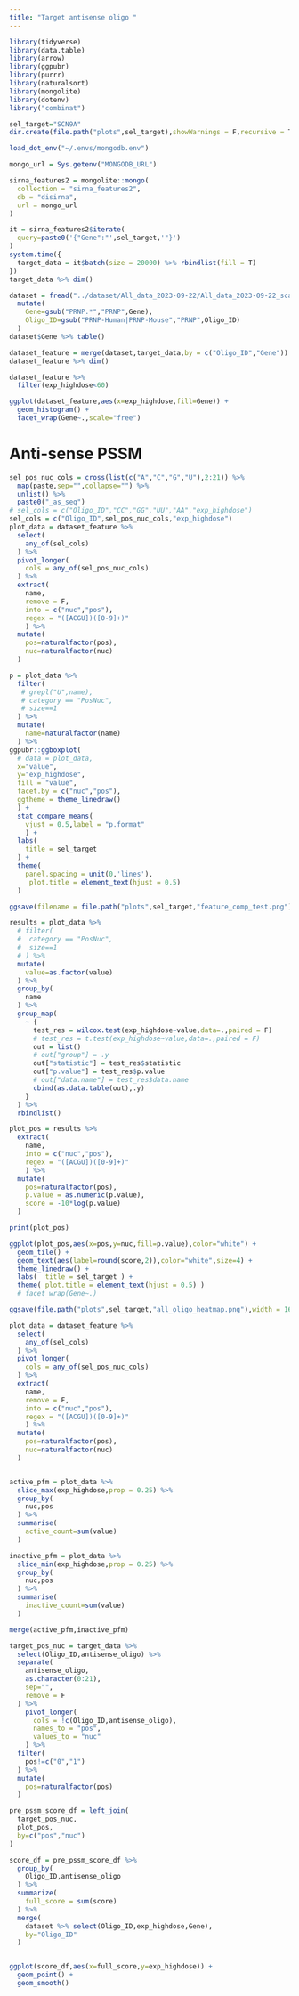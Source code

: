 ```yaml
---
title: "Target antisense oligo "
---
```


```r
library(tidyverse)
library(data.table)
library(arrow)
library(ggpubr)
library(purrr)
library(naturalsort)
library(mongolite)
library(dotenv)
library("combinat")

sel_target="SCN9A"
dir.create(file.path("plots",sel_target),showWarnings = F,recursive = T)
```

```r
load_dot_env("~/.envs/mongodb.env")

mongo_url = Sys.getenv("MONGODB_URL")

sirna_features2 = mongolite::mongo(
  collection = "sirna_features2",
  db = "disirna",
  url = mongo_url
)
```


```r
it = sirna_features2$iterate(
  query=paste0('{"Gene":"',sel_target,'"}')
)
system.time({
  target_data = it$batch(size = 20000) %>% rbindlist(fill = T)
})
target_data %>% dim()
```

```r
dataset = fread("../dataset/All_data_2023-09-22/All_data_2023-09-22_scaled.csv",sep = ",") %>%
  mutate(
    Gene=gsub("PRNP.*","PRNP",Gene),
    Oligo_ID=gsub("PRNP-Human|PRNP-Mouse","PRNP",Oligo_ID)
  ) 
dataset$Gene %>% table()
```


```r
dataset_feature = merge(dataset,target_data,by = c("Oligo_ID","Gene"))
dataset_feature %>% dim()
```

```r
dataset_feature %>%
  filter(exp_highdose<60)
```


```r

ggplot(dataset_feature,aes(x=exp_highdose,fill=Gene)) +
  geom_histogram() + 
  facet_wrap(Gene~.,scale="free")
```

# Anti-sense PSSM
```r
sel_pos_nuc_cols = cross(list(c("A","C","G","U"),2:21)) %>% 
  map(paste,sep="",collapse="") %>% 
  unlist() %>%
  paste0("_as_seq")
# sel_cols = c("Oligo_ID","CC","GG","UU","AA","exp_highdose")
sel_cols = c("Oligo_ID",sel_pos_nuc_cols,"exp_highdose")
plot_data = dataset_feature %>%
  select(
    any_of(sel_cols)
  ) %>%
  pivot_longer(
    cols = any_of(sel_pos_nuc_cols)
  ) %>%
  extract(
    name, 
    remove = F,
    into = c("nuc","pos"),
    regex = "([ACGU])([0-9]+)"
    ) %>%
  mutate(
    pos=naturalfactor(pos),
    nuc=naturalfactor(nuc)
  )

p = plot_data %>%
  filter(
   # grepl("U",name),
   # category == "PosNuc",
   # size==1
  ) %>%
  mutate(
    name=naturalfactor(name)
  ) %>%
ggpubr::ggboxplot(
  # data = plot_data,
  x="value",
  y="exp_highdose",
  fill = "value",
  facet.by = c("nuc","pos"),
  ggtheme = theme_linedraw()
  ) +
  stat_compare_means(
    vjust = 0.5,label = "p.format"
    ) +
  labs(
    title = sel_target
  ) +
  theme(
    panel.spacing = unit(0,'lines'),
     plot.title = element_text(hjust = 0.5) 
  )

ggsave(filename = file.path("plots",sel_target,"feature_comp_test.png"),plot = p,width = 21,height = 8)

```


```r
results = plot_data %>%
  # filter(
  #  category == "PosNuc",
  #  size==1
  # ) %>%
  mutate(
    value=as.factor(value)
  ) %>%
  group_by(
    name
  ) %>%
  group_map(
    ~ {
      test_res = wilcox.test(exp_highdose~value,data=.,paired = F)
      # test_res = t.test(exp_highdose~value,data=.,paired = F)
      out = list()
      # out["group"] = .y
      out["statistic"] = test_res$statistic
      out["p.value"] = test_res$p.value
      # out["data.name"] = test_res$data.name
      cbind(as.data.table(out),.y)
    }
  ) %>% 
  rbindlist()

plot_pos = results %>%
  extract(
    name, 
    into = c("nuc","pos"),
    regex = "([ACGU])([0-9]+)"
    ) %>%
  mutate(
    pos=naturalfactor(pos),
    p.value = as.numeric(p.value),
    score = -10*log(p.value)
  )

print(plot_pos)

ggplot(plot_pos,aes(x=pos,y=nuc,fill=p.value),color="white") +
  geom_tile() +
  geom_text(aes(label=round(score,2)),color="white",size=4) +
  theme_linedraw() +
  labs(  title = sel_target ) + 
  theme( plot.title = element_text(hjust = 0.5) )
  # facet_wrap(Gene~.)

ggsave(file.path("plots",sel_target,"all_oligo_heatmap.png"),width = 16,height = 6)
```

```r
plot_data = dataset_feature %>%
  select(
    any_of(sel_cols)
  ) %>%
  pivot_longer(
    cols = any_of(sel_pos_nuc_cols)
  ) %>%
  extract(
    name, 
    remove = F,
    into = c("nuc","pos"),
    regex = "([ACGU])([0-9]+)"
    ) %>%
  mutate(
    pos=naturalfactor(pos),
    nuc=naturalfactor(nuc)
  )


active_pfm = plot_data %>%
  slice_max(exp_highdose,prop = 0.25) %>%
  group_by(
    nuc,pos
  ) %>%
  summarise(
    active_count=sum(value)
  )

inactive_pfm = plot_data %>%
  slice_min(exp_highdose,prop = 0.25) %>%
  group_by(
    nuc,pos
  ) %>%
  summarise(
    inactive_count=sum(value)
  )

merge(active_pfm,inactive_pfm)
```


```r
target_pos_nuc = target_data %>%
  select(Oligo_ID,antisense_oligo) %>%
  separate(
    antisense_oligo,
    as.character(0:21),
    sep="",
    remove = F
  ) %>%
    pivot_longer(
      cols = !c(Oligo_ID,antisense_oligo),
      names_to = "pos",
      values_to = "nuc"
    ) %>%
  filter(
    pos!=c("0","1")
  ) %>%
  mutate(
    pos=naturalfactor(pos)
  )

```

```r
pre_pssm_score_df = left_join(
  target_pos_nuc,
  plot_pos,
  by=c("pos","nuc")
)

score_df = pre_pssm_score_df %>%
  group_by(
    Oligo_ID,antisense_oligo
  ) %>%
  summarize(
    full_score = sum(score)
  ) %>%
  merge(
    dataset %>% select(Oligo_ID,exp_highdose,Gene),
    by="Oligo_ID"
  )


ggplot(score_df,aes(x=full_score,y=exp_highdose)) +
  geom_point() +
  geom_smooth()

```
